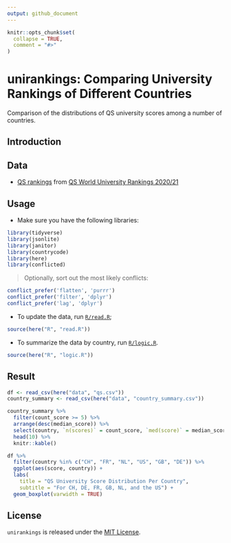 ```yaml
---
output: github_document
---
```


<!-- README.md is generated from README.Rmd. Please edit that file -->

```r
knitr::opts_chunk$set(
  collapse = TRUE,
  comment = "#>"
)
```

# unirankings: Comparing University Rankings of Different Countries

<!-- badges: start -->
<!-- badges: end -->

Comparison of the distributions of QS university scores among a number of countries.

## Introduction

## Data

* [QS rankings](https://github.com/zambujo/unirankings/blob/master/data/qs.csv) from [QS World University Rankings  2020/21](http://www.topuniversities.com/university-rankings/world-university-rankings)

## Usage

* Make sure you have the following libraries:  

```r
library(tidyverse)
library(jsonlite)
library(janitor)
library(countrycode)
library(here)
library(conflicted)
```

> Optionally, sort out the most likely conflicts: 

```r
conflict_prefer('flatten', 'purrr')
conflict_prefer('filter', 'dplyr')
conflict_prefer('lag', 'dplyr')
```

* To update the data, run [`R/read.R`](R/read.R);

```r
source(here("R", "read.R"))
```

* To summarize the data by country, run [`R/logic.R`](R/logic.R).

```r
source(here("R", "logic.R"))
```

## Result

```r
df <- read_csv(here("data", "qs.csv"))
country_summary <- read_csv(here("data", "country_summary.csv"))
```


```r
country_summary %>% 
  filter(count_score >= 5) %>% 
  arrange(desc(median_score)) %>%
  select(country, `n(scores)` = count_score, `med(score)` = median_score) %>%
  head(10) %>%
  knitr::kable()
```


```r
df %>% 
  filter(country %in% c("CH", "FR", "NL", "US", "GB", "DE")) %>%
  ggplot(aes(score, country)) +
  labs(
    title = "QS University Score Distribution Per Country",
    subtitle = "For CH, DE, FR, GB, NL, and the US") +
  geom_boxplot(varwidth = TRUE)
```

## License

`unirankings` is released under the [MIT License](./LICENCE.md).
